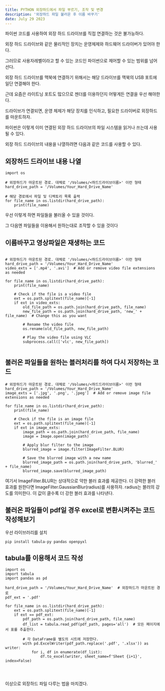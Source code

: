 ```yaml
---
title: PYTHON 외장하드에서 파일 부르기, 조작 및 변경
description: '외장하드 파일 불러온 후 이름 바꾸기'
date: July 29 2023
---
```


파이썬 코드를 사용하여 외장 하드 드라이브를 직접 연결하는 것은 불가능하다.

외장 하드 드라이브와 같은 물리적인 장치는 운영체제와 하드웨어 드라이버가 있어야 한다.

그러므로 사용자레벨이라고 할 수 있는 코드인 파이썬으로 제어할 수 있는 범위를 넘어선다.

외장 하드 드라이브를 맥북에 연결하기 위해서는 해당 드라이브를 맥북의 USB 포트에 일단 연결해야 한다.

근데 요즘은 라이트닝 포트도 많으므로 젠더를 이용하던지 어떻게든 연결을 우선 해야한다.

드라이브가 연결되면, 운영 체제가 해당 장치를 인식하고, 필요한 드라이버로 외장하드를 마운트하자.

파이썬은 이렇게 이미 연결된 외장 하드 드라이브의 파일 시스템을 읽거나 쓰는데 사용될 수 있다.

외장 하드 드라이브의 내용을 나열하려면 다음과 같은 코드를 사용할 수 있다.

## 외장하드 드라이브 내용 나열

```
import os

# 외장하드가 마운트된 경로. 대체로 '/Volumes/<하드드라이브이름>' 이런 형태
hard_drive_path = '/Volumes/Your_Hard_Drive_Name'

# 해당 경로에서 파일 및 디렉토리 목록 출력
for file_name in os.listdir(hard_drive_path):
    print(file_name)

```

우선 이렇게 하면 파일들을 불러올 수 있을 것이다.

그 다음엔 파일들을 이용해서 원하는대로 조작할 수 있을 것이다

## 이름바꾸고 영상파일은 재생하는 코드

```

# 외장하드가 마운트된 경로. 대체로 '/Volumes/<하드드라이브이름>' 이런 형태
hard_drive_path = '/Volumes/Your_Hard_Drive_Name'
video_exts = ['.mp4', '.avi']  # Add or remove video file extensions as needed

for file_name in os.listdir(hard_drive_path):
    print(file_name)

    # Check if the file is a video file
    ext = os.path.splitext(file_name)[-1]
    if ext in video_exts:
        old_file_path = os.path.join(hard_drive_path, file_name)
        new_file_path = os.path.join(hard_drive_path, 'new_' + file_name)  # Change this as you want

        # Rename the video file
        os.rename(old_file_path, new_file_path)

        # Play the video file using VLC
        subprocess.call(['vlc', new_file_path])


```

## 불러온 파일들을 원하는 블러처리를 하여 다시 저장하는 코드

```
# 외장하드가 마운트된 경로. 대체로 '/Volumes/<하드드라이브이름>' 이런 형태
hard_drive_path = '/Volumes/Your_Hard_Drive_Name'
image_exts = ['.jpg', '.png', '.jpeg']  # Add or remove image file extensions as needed

for file_name in os.listdir(hard_drive_path):
    print(file_name)

    # Check if the file is an image file
    ext = os.path.splitext(file_name)[-1]
    if ext in image_exts:
        image_path = os.path.join(hard_drive_path, file_name)
        image = Image.open(image_path)

        # Apply blur filter to the image
        blurred_image = image.filter(ImageFilter.BLUR)

        # Save the blurred image with a new name
        blurred_image_path = os.path.join(hard_drive_path, 'blurred_' + file_name)
        blurred_image.save(blurred_image_path)

```

여기서 ImageFilter.BLUR는 상대적으로 약한 블러 효과를 제공한다.
더 강력한 블러 효과를 원한다면 ImageFilter.GaussianBlur(radius)를 사용하자.
radius는 블러의 강도를 의미한다.
이 값이 클수록 더 강한 블러 효과를 나타낸다.

## 불러온 파일들이 pdf일 경우 excel로 변환시켜주는 코드 작성해보기

우선 라이브러리를 설치

```
pip install tabula-py pandas openpyxl
```

## tabula를 이용해서 코드 작성

```
import os
import tabula
import pandas as pd

hard_drive_path = '/Volumes/Your_Hard_Drive_Name'  # 외장하드가 마운트된 경로
pdf_ext = '.pdf'

for file_name in os.listdir(hard_drive_path):
    ext = os.path.splitext(file_name)[-1]
    if ext == pdf_ext:
        pdf_path = os.path.join(hard_drive_path, file_name)
        df_list = tabula.read_pdf(pdf_path, pages='all')  # 모든 페이지에서 표를 추출한다.

        # 각 DataFrame을 별도의 시트에 저장한다.
        with pd.ExcelWriter(pdf_path.replace('.pdf', '.xlsx')) as writer:
            for i, df in enumerate(df_list):
                df.to_excel(writer, sheet_name=f'Sheet {i+1}', index=False)




```


이상으로 외장하드 파일 다루는 법을 마치겠다.

